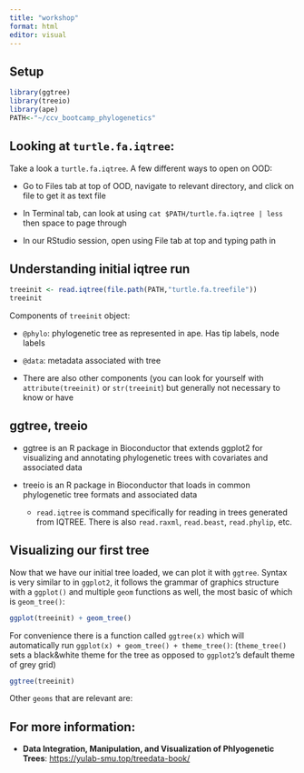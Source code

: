 ```yaml
---
title: "workshop"
format: html
editor: visual
---
```


## Setup

```r
library(ggtree)
library(treeio)
library(ape)
PATH<-"~/ccv_bootcamp_phylogenetics"
```

## Looking at `turtle.fa.iqtree`:

Take a look a `turtle.fa.iqtree`. A few different ways to open on OOD:

-   Go to Files tab at top of OOD, navigate to relevant directory, and click on file to get it as text file

-   In Terminal tab, can look at using `cat $PATH/turtle.fa.iqtree | less` then space to page through

-   In our RStudio session, open using File tab at top and typing path in

## Understanding initial iqtree run

```r
treeinit <- read.iqtree(file.path(PATH,"turtle.fa.treefile"))
treeinit
```

Components of `treeinit` object:

-   `@phylo`: phylogenetic tree as represented in ape. Has tip labels, node labels

-   `@data`: metadata associated with tree

-   There are also other components (you can look for yourself with `attribute(treeinit)` or `str(treeinit`) but generally not necessary to know or have

## ggtree, treeio

-   ggtree is an R package in Bioconductor that extends ggplot2 for visualizing and annotating phylogenetic trees with covariates and associated data

-   treeio is an R package in Bioconductor that loads in common phylogenetic tree formats and associated data

    -   `read.iqtree` is command specifically for reading in trees generated from IQTREE. There is also `read.raxml`, `read.beast`, `read.phylip`, etc.

## Visualizing our first tree

Now that we have our initial tree loaded, we can plot it with `ggtree`. Syntax is very similar to in `ggplot2`, it follows the grammar of graphics structure with a `ggplot()` and multiple `geom` functions as well, the most basic of which is `geom_tree()`:

```r
ggplot(treeinit) + geom_tree()
```

For convenience there is a function called `ggtree(x)` which will automatically run `ggplot(x) + geom_tree() + theme_tree()`: (`theme_tree()` sets a black&white theme for the tree as opposed to `ggplot2`'s default theme of grey grid)

```r
ggtree(treeinit)
```

Other `geoms` that are relevant are:

## For more information:

-   **Data Integration, Manipulation, and Visualization of Phlyogenetic Trees**: <https://yulab-smu.top/treedata-book/>
